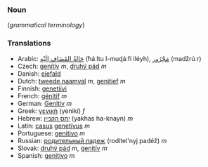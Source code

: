===Noun===
(''grammatical terminology'')

===Translations===
*Arabic: [[حالة المضاف اليه|حَالةُ المُضَافِ إلَيْه]] (ħáːltu l-muɖáːfi iléyh), [[مجرور|مَجْرُور]] (madžrúːr)
*Czech: [[genitiv]] ''m'', [[druhý pád]] ''m''
*Danish: [[ejefald]]
*Dutch: [[tweede naamval]] ''m'', [[genitief]] ''m''
*Finnish: [[genetiivi]]
*French: [[génitif]] ''m''
*German: [[Genitiv]] ''m''
*Greek: [[γενική]] (yenikí) ''f''
*Hebrew: [[יחס הקנײן]] (yakhas ha-knayn) ''m''
*Latin: [[casus]] [[genetivus]] ''m''
*Portuguese: [[genitivo]] ''m''
*Russian: [[рoдитeльный пaдeж]] (rodítel'nyj padéž) ''m''
*Slovak: [[druhý pád]] ''m'', [[genitív]] ''m''
*Spanish: [[genitivo]] ''m''